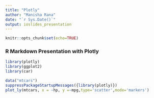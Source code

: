 ```yaml
---
title: "Plotly"
author: "Manisha Rana"
date: "`r Sys.Date()`"
output: ioslides_presentation
---
```


```r
knitr::opts_chunk$set(echo=TRUE)
```


### R Markdown Presentation with Plotly 

```r
library(plotly)
library(ggplot2)
library(car)
```

```r
data("mtcars")
suppressPackageStartupMessages({library(plotly)})
plot_ly(mtcars, x = ~hp, y =~mpg,type='scatter',mode='markers')

```
